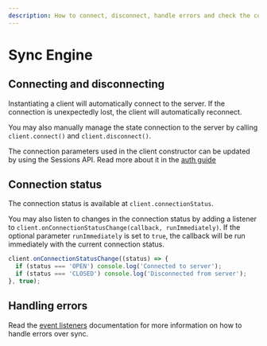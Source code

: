 ```yaml
---
description: How to connect, disconnect, handle errors and check the connection status of the Triplit sync engine.
---
```


# Sync Engine

## Connecting and disconnecting

Instantiating a client will automatically connect to the server. If the connection is unexpectedly lost, the client will automatically reconnect.

You may also manually manage the state connection to the server by calling `client.connect()` and `client.disconnect()`.

The connection parameters used in the client constructor can be updated by using the Sessions API. Read more about it in the [auth guide](/auth)

## Connection status

The connection status is available at `client.connectionStatus`.

You may also listen to changes in the connection status by adding a listener to `client.onConnectionStatusChange(callback, runImmediately)`. If the optional parameter `runImmediately` is set to `true`, the callback will be run immediately with the current connection status.

```typescript
client.onConnectionStatusChange((status) => {
  if (status === 'OPEN') console.log('Connected to server');
  if (status === 'CLOSED') console.log('Disconnected from server');
}, true);
```

## Handling errors

Read the [event listeners](/client/event-listeners) documentation for more information on how to handle errors over sync.
